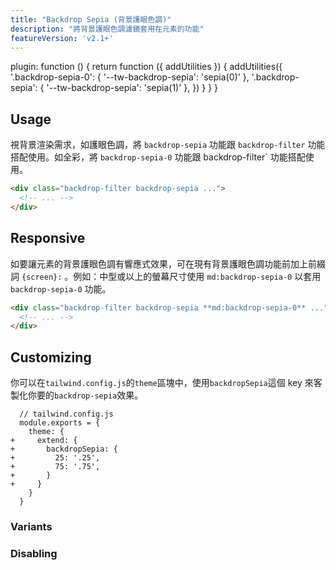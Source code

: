 ```yaml
---
title: "Backdrop Sepia (背景護眼色調)"
description: "將背景護眼色調濾鏡套用在元素的功能"
featureVersion: 'v2.1+'
---
```



  plugin: function () {
    return function ({ addUtilities }) {
      addUtilities({
        '.backdrop-sepia-0': { '--tw-backdrop-sepia': 'sepia(0)' },
        '.backdrop-sepia': { '--tw-backdrop-sepia': 'sepia(1)' },
      })
    }
  }
}

## Usage

<!-- Use the `backdrop-sepia` and `backdrop-sepia-0` utilities alongside the `backdrop-filter` utility to whether an element's backdrop should be rendered as sepia or in full color. -->
視背景渲染需求，如護眼色調，將 `backdrop-sepia` 功能跟 `backdrop-filter` 功能搭配使用。如全彩，將 `backdrop-sepia-0` 功能跟 backdrop-filter` 功能搭配使用。

```html
<div class="backdrop-filter backdrop-sepia ...">
  <!-- ... -->
</div>
```

## Responsive

<!-- To control an element's backdrop sepia filter at a specific breakpoint, add a `{screen}:` prefix to any existing backdrop sepia utility. For example, use `md:backdrop-sepia-0` to apply the `backdrop-sepia-0` utility at only medium screen sizes and above. -->
如要讓元素的背景護眼色調有響應式效果，可在現有背景護眼色調功能前加上前綴詞 `{screen}:` 。例如：中型或以上的螢幕尺寸使用 `md:backdrop-sepia-0` 以套用 `backdrop-sepia-0` 功能。

```html
<div class="backdrop-filter backdrop-sepia **md:backdrop-sepia-0** ...">
  <!-- ... -->
</div>
```

<Responsive />

## Customizing

<!-- You can customize which `backdrop-sepia` utilities are generated using the `backdropSepia` key in the `theme` section of your `tailwind.config.js` file. -->
你可以在`tailwind.config.js`的`theme`區塊中，使用`backdropSepia`這個 key 來客製化你要的`backdrop-sepia`效果。

```diff-js
  // tailwind.config.js
  module.exports = {
    theme: {
+     extend: {
+       backdropSepia: {
+         25: '.25',
+         75: '.75',
+       }
+     }
    }
  }
```

<Customizing />

### Variants

<Variants plugin="backdropSepia" name="backdrop sepia" />

### Disabling

<Disabling plugin="backdropSepia" name="backdrop sepia" />
